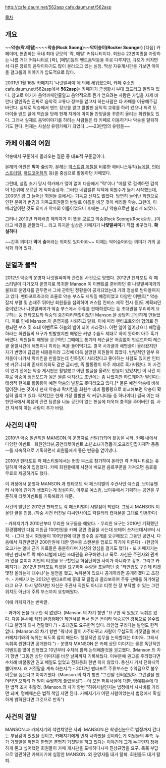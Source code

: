 [[http://cafe.daum.net/562asp cafe.daum.net/562asp]]

[[목차]]
== 개요 ==
'''~~악숭(락.메탈)~~~~악숭(Rock Soong)~~악어숭어(Rocker Soonger)'''
[다음] 카페이며, 현존하는 국내 최대 규모의 '락, 메탈' 커뮤니티이다. 회원수 23만여명을 자랑하는 나름 거대 커뮤니티로 [락], [메탈]등의 밴드음악등을 주로 다루지만, 규모가 커지면서 다른 장르의 음악이야기도 많이 올라오고 있는 실정. 막상 자유게시판을 가보면 아이돌 걸그룹의 이야기가 압도적으로 많다. 

2001년 1월 16일 카페지기 '나랏말싸미'에 의해 세워졌으며, 카페 주소인 cafe.daum.net/562asp에서 '''562asp'''는 카페지기 군생활시 부대 코드라고 알려져 있다. 참고로 여기가 음악까페인줄알고 음악적으로 뭔가 얻으려는 사람은 가입을 자제 바란다 말인즉슨 진짜로 음악적 교류나 정보를 얻고자 하는사람은 타 카페를 이용해주길 바란다. 실제로 악숭에서 밴드 정보를 얻고 활발한 음악적 교류를 하려 왔으나 되려 모 아이돌 밴드 글에 역습을 당해 현재 자게에 아이돌 찬양글을 꾸준히 올리는 회원들도 있다. 그래서 실제로 음악이야기를 하려는 사람들은 타 카페로 이동하거나 악숭을 탈퇴하기도 한다. 현재는 사실상 유령카페가 되었다...~~23만명의 유령들~~


== 카페 이름의 어원 ==
악숭에서 꾸준하게 올라오는 질문 중 대표적 꾸준글이다.

본래의 어원은 '''악'''마 '''숭'''상자. 본래는 [[익스트림 메탈]]을 비롯한 헤비니스뮤직([[뉴메탈]], [[인더스트리얼]], [[하드코어]]뮤직 등)을 중심으로 활동하던 카페였다. 

그런데, 설립 초기 당시 락카페가 많이 없어 다음에서 "락'이나 "메탈'로 검색하면 검색어 1순위에 오르던 게 악마숭상자.  그러한 네임밸류 덕택에 회원수가 늘기 시작했는데, 2003년 경 그 늘어난 회원들 중에서는 기독교 신자도 많았다. 당연히 늘어난 회원으로 인한 분위기 변경과 기독교회원들의 반발로 이름을 바꾼 것이 베리알 악숭. 그런데, 이 베리알이란 것도 의미가 악마의 이름이었으니 후에는 그냥 악숭으로만 불리게 되었다.

그러나 2010년 카페배경 제작자가 이 뜻을 모르고 악숭(Rock Soong)(Rock숭상...)이라고 배경을 만들었다... 라고 하지만 실상은 카페지기 '''나랏말싸미'''가 직접 바꾸었다. '''확실하다'''

~~간혹 의미가 '''악'''어 '''숭'''어라는 의미도 있다더라~~ 이제는 악어숭어라는 의미가 거의 공식화 되어 있다.


== 분열과 몰락 ==
2012년 악숭의 운영자 나랏말싸미와 관련된 사건으로 망했다. 
2012년 펜타포트 락 페스티벌이 다가오자 운영자로 복귀한 Manson.이 이벤트를 준비하던 중 나랏말싸미와의 불화로 운영자를 관두면서 그에 관련된 정황들이 공개되었는데 거의 정설로 받아들여지고 있다. 펜타포트측과의 조율로 악숭 부스도 세워질 예정이었고 다양한 이벤트[* 악숭 잡지 부활 및 손재주 뛰어난 회원들을 섭외하여 커스텀 컨버스 제작 전시 등]도 계획되던 중이었으나 나랏말싸미가 악숭 부스에서 주류를 판매하겠다는 둥 초대권을 무리하게 요구하는 둥 펜타포트와 악숭의 중간다리역할이었던 Manson.을 상당히 곤란하게 만들었다. 이로 인해 Manson.이 운영자를 사퇴하고 탈퇴. 이에 따라 펜타포트와의 협의로 진행되던 부스 및 초대 이벤트도 하늘의 별이 되어 사라졌다. 이런 일이 일어났으니 해명을 하라는 회원들의 요구가 빗발쳤지만 해명은 커녕 수습도 제대로 하지 못하며 아주 훅가버렸다. 회원들이 해명을 요구하던 그때에도 통기타 레슨글은 어김없이 업로드하여 레슨글 올릴시간에 해명이나 하라는 욕을 들어먹기도. 결국 사과글과 해명글이 올라왔지만 자기 변명에 급급한 내용들이라 그것에 더욱 실망한 회원들이 많았다. 반발적인 일부 유저들이 나가서 락치킨을 만들었는데 친목질이 사라젔다고 좋아하는 사람도 있지만 인터넷 커뮤니티의 존재이유와도 같은 글리젠, 즉 활동량이 아주 제대로 훅가버렸다. 이 사건이 있기 전에는 악숭 게시판은 활발했고 어떤 뻘글을 올려도 반응이 있었지만 이 사건 이후로 악숭이 정전모드가 됨은 물론 락치킨도 초반에는 좀 나았지만 하드웨어가 딸린다는 태생적 한계로 활동량이 예전 악숭의 발끝도 못따라오고 있다.[* 물론 예전 악숭에 비해 떨어진다는 것이지 현재 악숭과 락치킨을 회원수 비례 활동량으로 비교해보면 악숭이 확실히 밀리고 있다. 락치킨은 현재 가장 활발한 락 커뮤니티들 중 하나이다] 결국 이는 대한민국에서 록음악 관련 담론을 나눌 공간이 없는 현실에 더욱더 충격을 주어버린 셈. 사건 자세히 아는 사람이 추가 바람.  

== 사건의 내막 ==
2010년 악숭 일반회원 MANSON.이 운영자로 선발(?)되어 활동을 시작. 카페 내에서 다양한 이벤트ㅡ회원인터뷰,공연티켓이벤트,소년소녀가정돕기,오프라인잡지제작 등등ㅡ를 지속적으로 기획하면서 회원들에게 좋은 반응을 얻어냈다.

2010년 펜타포트 락 페스티벌에서는 현장 부스로 참가하여 온라인 락 커뮤니티로는 유일하게 악숭이 입점했다. 카페 회원들에게 사전에 배포한 음료쿠폰을 가져오면 음료를 무료로 제공하기도 했다.

이 과정에서 운영자 MANSON.과 펜타포트 락 페스티벌의 주관사인 예스컴, 브이유엔터 사이에 관계가 생겼다는게 정설이다. 이후로 예스컴, 브이유에서 기획하는 공연을 꾸준하게 티켓이벤트를 기획해왔기 때문.

사건의 발단은 2012년 펜타포트 락 페스티벌이 시발점이 되었다. 그당시 MANSON.이 올린 글을 인용. 
(악숭 사건 터진날 디씨인사이드 락갤러리 캡쳐본을 그대로 인용한다)
 
- 카페지기가 2010년부터 무리한 요구들을 해왔다.
- 무리한 요구는 2010년 기획했던 환경캠페인 다음 지원금 100만원을 카페 공연 경품을 사는대 보태어 쓰자는대서부터 시작.
- (그때 당시 회원들이 100만원에 대한 영수증 공개를 요구해왔고 그동안 공연사, 다음에서 지원받았던 200만원에 대한 영수증 스캔본을 업로드 하기에 이른다)
- (현금이 오고가는 일에 근거 자료들은 충분하다며 자신의 양심을 걸기도 했다)
- 또 카페지기는 매년 펜타포트 락 페스티벌에 대한 초대권을 요구해왔다고 폭로. 자신은 주관사와 관계가 있을 뿐이지 지인의 티켓을 요구할만큼 허심탄회한 사이가 아니라고 강조. 그리고 카페지기는 2012년 펜타포트 티켓을 요구하며 수량을 조율하던 중 "라인업도 구린데 티켓 몇장 올리는게 대수냐"는 발언을 했고, 녹취본이 있으니 공개하라면 공개하겠다고 초강수.
- 카페지기는 2012년 펜타포트에 홍대 모 클럽과 콜라보하여 주류 판매를 허가해달라고 요구. 다시 말하지만 자신은 주관사 직원도 아니고 티켓 한 장 부탁할 수 있는 그런 위치도 아닌데 주류 부스까지 요청해왔다.

이에 카페지기는 반박글.

- 과거에 돈을 요구한 적 없었다. 
(Manson.의 차기 항변 "요구한 적 있었고 녹취본 있다. 다음 본사에 직접 환경캠페인 제안서를 써서 받은 돈이라 악숭공연 경품으로 쓸수없다고 분명히 의사 전달했다.")
- 초대권도 요구한적 없다. 라인업 구리다는 발언도 한적 없다.
(Manson.의 차기 항변 "워낙에 말이 자주바뀌고 사람이 무섭도록 거짓말을 해서 카페지기와의 녹취는 되도록 많이 해둔다. 행정적인 업무를 논의할때는 더더욱. 그래서 녹취록 원한다면 공개한다.")
- 운영자 MANSON.은 카페 상단 이미지는 물론 독단적인 이벤트를 많이 진행했고 10년부터 수차례 함께 논의해줄것을 권고했다. 
(Manson.의 차기 항변 "그동안 상단 이미지를 바꾼 날짜까지 기록해뒀다. 이부분에 권고를 주려했다면 수차례 바꿀동안 권고 메일도 없었고 전화통화 한번 하지 않았다. 통신사 가서 전화내역 뽑아보자. 왜 거짓말을 계속 하는지.")
- 2012년 펜타포트 주류부스는 수익금으로 불우이웃을 돕는다고 이야기했다.
(Manson.의 차기 항변 "그런말 전혀없었다. 그런말을 했더라면 오히려 더 일이 수월하게 풀렸을것") 
- 이 모든 허위사실에 대한, 명예훼손에 대한 법적 조치 취할것.
(Manson.의 차기 항변 "허위사실인지는 법정에서 시시비를 가리면 되며, 명예훼손은 법적 책임 지면 된다. 카페지기가 어떤 사람이었는지 법정에서 확실하게 밝혀진다면 그것으로 만족")


== 사건의 결말 ==
MANSON.과 카페지기의 석연치않은 사과. MANSON.은 학생신분으로 법정까지 간다는 부담감이 있었을 것이고, 카페지기에게 먼저 사과했을 것이라는게 회원들의 추측. 누가 거짓말을 하든지 한명은 분명히 거짓말을 하고 있다는 이야긴데 그게 누구인지 정확하게 묻고 싶어했던 회원들이 카페 게시판을 도배하다시피 진상규명을 요구. 묵묵 부답으로 일관하던 카페지기에 실망한 MANSON. 외 운영자들 대거 탈퇴. 회원들도 대거 탈퇴.
